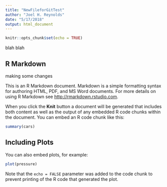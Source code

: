 ```yaml
---
title: "NewFileforGitTest"
author: "Joel H. Reynolds"
date: "5/17/2018"
output: html_document
---
```


```r
knitr::opts_chunk$set(echo = TRUE)
```
blah blah


## R Markdown

making some changes

This is an R Markdown document. Markdown is a simple formatting syntax for authoring HTML, PDF, and MS Word documents. For more details on using R Markdown see <http://rmarkdown.rstudio.com>.

When you click the **Knit** button a document will be generated that includes both content as well as the output of any embedded R code chunks within the document. You can embed an R code chunk like this:

```r
summary(cars)
```

## Including Plots

You can also embed plots, for example:

```r
plot(pressure)
```

Note that the `echo = FALSE` parameter was added to the code chunk to prevent printing of the R code that generated the plot.

